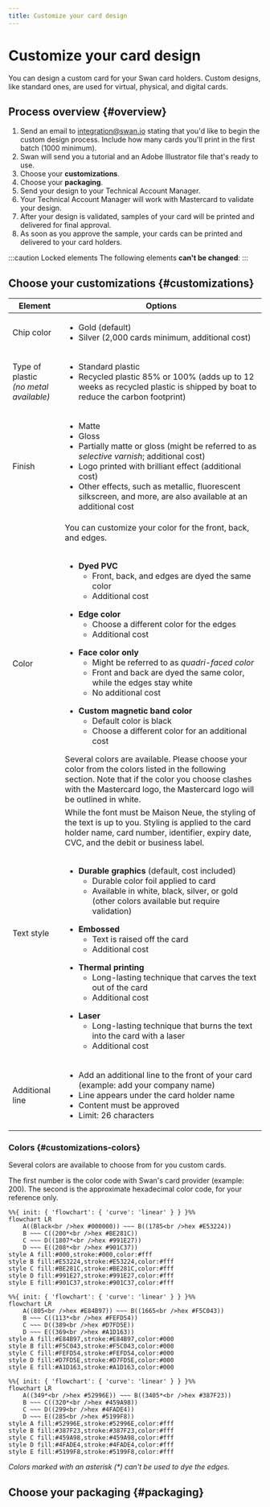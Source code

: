 ```yaml
---
title: Customize your card design
---
```


# Customize your card design

You can design a custom card for your Swan card holders.
Custom designs, like standard ones, are used for virtual, physical, and digital cards.


<CustomCardDesign />

## Process overview {#overview}

1. Send an email to integration@swan.io stating that you'd like to begin the custom design process. Include how many cards you'll print in the first batch (1000 minimum).
1. Swan will send you a tutorial and an Adobe Illustrator file that's ready to use.
1. Choose your **customizations**.
1. Choose your **packaging**.
1. Send your design to your Technical Account Manager.
1. Your Technical Account Manager will work with Mastercard to validate your design.
1. After your design is validated, samples of your card will be printed and delivered for final approval.
1. As soon as you approve the sample, your cards can be printed and delivered to your card holders.


:::caution Locked elements
The following elements **can't be changed**:
<CustomCardLockedElements />
:::

## Choose your customizations {#customizations}

| Element | Options |
| --- | --- |
| Chip color | <ul><li>Gold (default)</li><li>Silver (2,000 cards minimum, additional cost)</li></ul> |
| Type of plastic<br/>*(no metal available)* | <ul><li>Standard plastic</li><li>Recycled plastic 85% or 100% (adds up to 12 weeks as recycled plastic is shipped by boat to reduce the carbon footprint)</li></ul> |
| Finish | <ul><li>Matte</li><li>Gloss</li><li>Partially matte or gloss (might be referred to as *selective varnish*; additional cost)</li><li>Logo printed with brilliant effect (additional cost)</li><li>Other effects, such as metallic, fluorescent silkscreen, and more, are also available at an additional cost</li></ul> |
| Color | You can customize your color for the front, back, and edges.<br/><br/><ul><li>**Dyed PVC**<ul><li>Front, back, and edges are dyed the same color </li><li>Additional cost</li></ul></li></ul><ul><li>**Edge color**<ul><li>Choose a different color for the edges</li><li>Additional cost</li></ul></li></ul><ul><li>**Face color only**<ul><li>Might be referred to as *quadri-faced color*</li><li>Front and back are dyed the same color, while the edges stay white</li><li>No additional cost</li></ul></li></ul><ul><li>**Custom magnetic band color**<ul><li>Default color is black</li><li>Choose a different color for an additional cost</li></ul></li></ul>Several colors are available. Please choose your color from the colors listed in the following section. Note that if the color you choose clashes with the Mastercard logo, the Mastercard logo will be outlined in white. |
| Text style | While the font must be Maison Neue, the styling of the text is up to you. Styling is applied to the card holder name, card number, identifier, expiry date, CVC, and the debit or business label.<br/><br/><ul><li>**Durable graphics** (default, cost included)<ul><li>Durable color foil applied to card</li><li>Available in white, black, silver, or gold (other colors available but require validation)</li></ul></li></ul><ul><li>**Embossed**<ul><li>Text is raised off the card</li><li>Additional cost</li></ul></li></ul><ul><li>**Thermal printing**<ul><li>Long-lasting technique that carves the text out of the card</li><li>Additional cost</li></ul></li></ul><ul><li>**Laser**<ul><li>Long-lasting technique that burns the text into the card with a laser</li><li>Additional cost</li></ul></li></ul> |
| Additional line | <ul><li>Add an additional line to the front of your card (example: add your company name)</li><li>Line appears under the card holder name</li><li>Content must be approved</li><li>Limit: 26 characters</li></ul> |

### Colors {#customizations-colors}

Several colors are available to choose from for you custom cards.

The first number is the color code with Swan's card provider (example: 200).
The second is the approximate hexadecimal color code, for your reference only.

```mermaid
%%{ init: { 'flowchart': { 'curve': 'linear' } } }%%
flowchart LR
    A((Black<br />hex #000000)) ~~~ B((1785<br />hex #E53224))
    B ~~~ C((200*<br />hex #BE281C))
    C ~~~ D((1807*<br />hex #991E27))
    D ~~~ E((208*<br />hex #901C37))
style A fill:#000,stroke:#000,color:#fff
style B fill:#E53224,stroke:#E53224,color:#fff
style C fill:#BE281C,stroke:#BE281C,color:#fff
style D fill:#991E27,stroke:#991E27,color:#fff
style E fill:#901C37,stroke:#901C37,color:#fff
```

```mermaid
%%{ init: { 'flowchart': { 'curve': 'linear' } } }%%
flowchart LR
    A((805<br />hex #E84B97)) ~~~ B((1665<br />hex #F5C043))
    B ~~~ C((113*<br />hex #FEFD54))
    C ~~~ D((389<br />hex #D7FD5E))
    D ~~~ E((369<br />hex #A1D163))
style A fill:#E84B97,stroke:#E84B97,color:#000
style B fill:#F5C043,stroke:#F5C043,color:#000
style C fill:#FEFD54,stroke:#FEFD54,color:#000
style D fill:#D7FD5E,stroke:#D7FD5E,color:#000
style E fill:#A1D163,stroke:#A1D163,color:#000
```

```mermaid
%%{ init: { 'flowchart': { 'curve': 'linear' } } }%%
flowchart LR
    A((349*<br />hex #52996E)) ~~~ B((3405*<br />hex #387F23))
    B ~~~ C((320*<br />hex #459A98))
    C ~~~ D((299<br />hex #4FADE4))
    D ~~~ E((285<br />hex #5199F8))
style A fill:#52996E,stroke:#52996E,color:#fff
style B fill:#387F23,stroke:#387F23,color:#fff
style C fill:#459A98,stroke:#459A98,color:#fff
style D fill:#4FADE4,stroke:#4FADE4,color:#fff
style E fill:#5199F8,stroke:#5199F8,color:#fff
```

*Colors marked with an asterisk (\*) can't be used to dye the edges.*

## Choose your packaging {#packaging}


<Packaging />